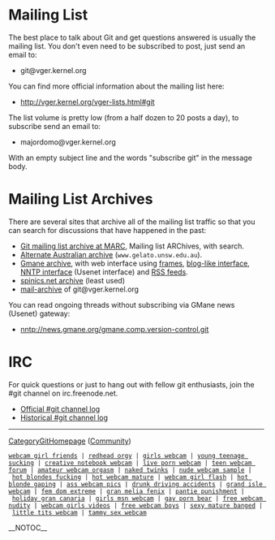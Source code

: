 = Mailing List =

The best place to talk about Git and get questions answered is usually
the mailing list.  You don't even need to be subscribed to post, just
send an email to:

* git@vger.kernel.org

You can find more official information about the mailing list here:

* http://vger.kernel.org/vger-lists.html#git

The list volume is pretty low (from a half dozen to 20 posts a day),
to subscribe send an email to:

* majordomo@vger.kernel.org

With an empty subject line and the words "subscribe git" in the message
body.

= Mailing List Archives =

There are several sites that archive all of the mailing list traffic
so that you can search for discussions that have happened in the past:

* [http://marc.theaimsgroup.com/?l=git Git mailing list archive at MARC], Mailing list ARChives, with search.
* [http://www.gelato.unsw.edu.au/archives/git/ Alternate Australian archive] (<code><nowiki>www.gelato.unsw.edu.au</nowiki></code>).
* [http://dir.gmane.org/gmane.comp.version-control.git Gmane archive], with web interface using  [http://news.gmane.org/gmane.comp.version-control.git frames], [http://blog.gmane.org/gmane.comp.version-control.git blog-like interface], [nntp://news.gmane.org/gmane.comp.version-control.git NNTP interface] (Usenet interface) and [http://rss.gmane.org/topics/excerpts/gmane.comp.version-control.git RSS feeds].
* [http://www.spinics.net/lists/git/ spinics.net archive] (least used)
* [http://www.mail-archive.com/git@vger.kernel.org/ mail-archive] of git@vger.kernel.org

You can read ongoing threads without subscribing via GMane news (Usenet) gateway:

* nntp://news.gmane.org/gmane.comp.version-control.git

= IRC =

<!-- ## [[MoinMoin]] doesn't understand irc:// pseudoprotocol (IRC URL).
 -->
For quick questions or just to hang out with fellow git enthusiasts, join
the #git channel on irc.freenode.net.
* [http://colabti.de/irclogger/irclogger_logs/git Official #git channel log]
* [http://pasky.or.cz/~pasky/cp/%23git/ Historical #git channel log]

----
[[CategoryGitHomepage]] ([http://git.or.cz/#community Community])
 [http://yugoslav.1accesshost.com/18.html webcam girl friends] | [http://blighter.exactpages.com/58.html redhead orgy] | [http://homepage.mac.com/dilatory/55.html girls webcam] | [http://hoyden.bravepages.com/35.html young teenage sucking] | [http://righting.wtcsites.com/47.html creative notebook webcam] | [http://homepage.mac.com/shoppes/89.html live porn webcam] | [http://matings.o-f.com/9.html teen webcam forum] | [http://miro.wtcsites.com/3.html amateur webcam orgasm] | [http://hightail.exactpages.com/67.html naked twinks] | [http://homepage.mac.com/hungrier/30.html nude webcam sample] | [http://cowgirls.o-f.com/29.html hot blondes fucking] | [http://typist.dreamstation.com/90.html hot webcam mature] | [http://homepage.mac.com/souffle2/4.html webcam girl flash] | [http://homepage.mac.com/liffey1/92.html hot blonde gaping] | [http://homepage.mac.com/lube3/54.html ass webcam pics] | [http://sophism.741.com/16.html drunk driving accidents] | [http://homepage.mac.com/cryogenic1/27.html grand isle webcam] | [http://deviations.dreamstation.com/81.html fem dom extreme] | [http://homepage.mac.com/exploiter1/9.html gran melia fenix] | [http://homepage.mac.com/swazi2/80.html pantie punishment] | [http://jailed.wtcsites.com/58.html holiday gran canaria] | [http://homepage.mac.com/keelhaul1/4.html girls msn webcam] | [http://masturbate.fcpages.com/24.html gay porn bear] | [http://homepage.mac.com/chengdu2/25.html free webcam nudity] | [http://homepage.mac.com/unhandiest/10.html webcam girls videos] | [http://homepage.mac.com/nite1/13.html free webcam boys] | [http://homepage.mac.com/exploiter1/83.html sexy mature banged] | [http://homepage.mac.com/handicap1/12.html little tits webcam] | [http://homepage.mac.com/calx1/6.html tammy sex webcam]

__NOTOC__